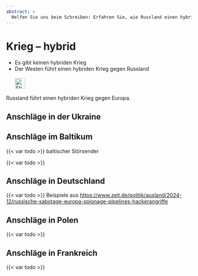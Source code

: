 ```yaml
---
abstract: > 
  Helfen Sie uns beim Schreiben: Erfahren Sie, wie Russland einen hybriden Krieg gegen Europa führt und wie gefährlich dies ist. 
---
```


# Krieg – hybrid {#sec-ruwar-hybrid}

::: {.callout-caution title="Mythos"}
- Es gibt keinen hybriden Krieg
- Der Westen führt einen hybriden Krieg gegen Russland
[<br></br>![Stichwortsuche in EUvsDisinfo](../all_common_img/EUvsDisinfo_400x240.jpg){height=2em}](https://euvsdisinfo.eu/disinformation-cases/?text=hybrid%20war&sort=relevance)
:::

::: {.callout-tip title="Wahrheit"}
Russland führt einen hybriden Krieg gegen Europa.
:::


##  Anschläge in der Ukraine


## Anschläge im Baltikum

{{< var todo >}} baltischer Störsender

{{< var todo >}}


## Anschläge in Deutschland

{{< var todo >}} Beispiele aus [https://www.zeit.de/politik/ausland/2024-12/russische-sabotage-europa-spionage-pipelines-hackerangriffe](https://www.zeit.de/politik/ausland/2024-12/russische-sabotage-europa-spionage-pipelines-hackerangriffe) 


## Anschläge in Polen

{{< var todo >}}


## Anschläge in Frankreich

{{< var todo >}}


